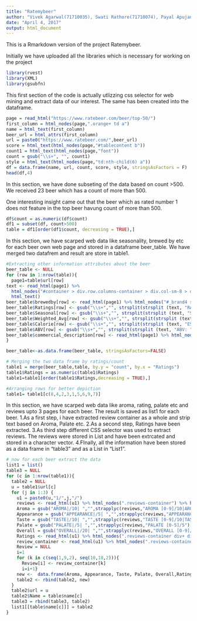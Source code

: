 ---
title: "Ratemybeer"
author: "Vivek Agarwal(71710035), Swati Rathore(71710074), Payal Apujani (71710053)"
date: "April 4, 2017"
output: html_document
---

This is a Rmarkdown version of the project Ratemybeer.

Initially we have uploaded all the libraries which is necessary for working on the project

```{r}
library(rvest)
library(XML)
library(gsubfn)
```

This first section of the code is actually utlizzing css selector for web mining and extract data of our interest.  The same has been created into the dataframe.

```{r, echo=TRUE}
page = read_html("https://www.ratebeer.com/beer/top-50/")
first_column = html_nodes(page,".orange+ td a")
name = html_text(first_column)
beer_url = html_attrs(first_column)
url = paste0("https://www.ratebeer.com/",beer_url)
score = html_text(html_nodes(page,"#tablecontent b"))
count1 = html_text(html_nodes(page,"font"))
count = gsub("\\s+", "", count1)
style = html_text(html_nodes(page,"td:nth-child(6) a"))
df = data.frame(name, url, count, score, style, stringsAsFactors = F) 
head(df,4)
```

In this section, we have done subseting of the data based on count >500.
We received 23 beer which has a count of more than 500.

One interesting insight came out that the beer which as rated number 1 does not feature in the top beer havung count of more than 500.

```{r, echo=TRUE}
df$count = as.numeric(df$count)
df1 = subset(df, count>500)
table = df1[order(df1$count, decreasing = TRUE),]
```

In this section, we have scarped web data like seasonality, brewed by etc for each beer own web page and stored in a dataframe beer_table.   We have merged two datafrem and result are store in table1.  

```{r, echo=TRUE}
#Extracting other information attributes about the beer
beer_table <- NULL
for (row in 1:nrow(table)){
  page1=table$url[row]
text <- read_html(page1) %>% 
  html_nodes("#container > div.row.columns-container > div.col-sm-8 > div.stats-container > small") %>% 
  html_text()
beer_table$brewedby[row] <- read_html(page1) %>% html_nodes("#_brand4 span") %>% html_text()
beer_table$Ratings[row] <- gsub("\\s+","", strsplit(strsplit (text, "RATINGS: ")[[1]][2], " ")[[1]][1])
beer_table$Seasonal[row] <- gsub("\\s+","", strsplit(strsplit (text, "SEASONAL: ")[[1]][2], " ")[[1]][1])
beer_table$Weighted_Avg[row] <- gsub("\\s+","", strsplit(strsplit (text, "WEIGHTED AVG: ")[[1]][2], " ")[[1]][1])
beer_table$Calorie[row] <- gsub("\\s+","", strsplit(strsplit (text, "EST. CALORIES: ")[[1]][2], " ")[[1]][1])
beer_table$ABV[row] <- gsub("\\s+","", strsplit(strsplit (text, "ABV: ")[[1]][2], " ")[[1]][1])
beer_table$commercial_description[row] <- read_html(page1) %>% html_nodes("#_description3") %>% html_text()
}

beer_table<-as.data.frame(beer_table, stringsAsFactors=FALSE)

# Merging the two data frame by ratings/count
table1 = merge(beer_table,table, by.y = "count", by.x = "Ratings")
table1$Ratings = as.numeric(table1$Ratings)
table1=table1[order(table1$Ratings,decreasing = TRUE),]

#Arranging rows for better depiction
table1= table1[c(8,4,2,3,1,5,6,9,7)]

```
In this section, we have scarped web data like aroma, rating, palate etc and reviews upto 3 pages for each beer.  The result is saved as list1 for each beer.
1.As a first step, i have extracted review container as  a whole and strip text based on Aroma, Palate etc.
2.As a second step, Ratings have been extracted.
3.As third step different CSS selector was used to extract reviews.  The reviews were stored in List and have been extrcated and stored in a character vector.
4.FInally, all the information have been stored as a data frame in "table3" and as a List in "List1".

```{r, echo=TRUE}
# now for each beer extract the data
list1 = list()
table3 = NULL
for (c in 1:nrow(table1)){
  table2 = NULL
  u = table1$url[c]
  for (j in 1:3) {
    u1 = paste0(u,"1/",j,"/")
    reviews <- read_html(u1) %>% html_nodes(".reviews-container") %>% html_text()
    Aroma = gsub("AROMA|/10| ","",strapplyc(reviews,"AROMA [0-9]/10|AROMA [0-9][0-9]/10")[[1]])
    Appearance = gsub("APPEARANCE|/5| ","",strapplyc(reviews,"APPEARANCE [0-5]/5")[[1]])
    Taste = gsub("TASTE|/10| ","",strapplyc(reviews,"TASTE [0-9]/10|TASTE [0-9][0-9]/10")[[1]])
    Palate = gsub("PALATE|/5| ","",strapplyc(reviews,"PALATE [0-5]/5")[[1]])
    Overall = gsub("OVERALL|/20| ","",strapplyc(reviews,"OVERALL [0-9]/20|OVERALL [0-9][0-9]/20")[[1]])
    Ratings <- read_html(u1) %>% html_nodes(".reviews-container div+ div") %>% html_text() %>% as.numeric()
    review_container <- read_html(u1) %>% html_nodes(".reviews-container br+ div") %>% html_text()
    Review = NULL
    i=1
    for (k in c(seq(1,9,2), seq(10,18,2))){
      Review[i] <- review_container[k]
      i=i+1}
    new <-  data.frame(Aroma, Appearance, Taste, Palate, Overall,Ratings, Review)
    table2 <- rbind(table2, new)
  }
  table2$url = u
  table2$Name = table$name[c]
  table3 = rbind(table3, table2)
  list1[[table$name[c]]] = table2
}

```

